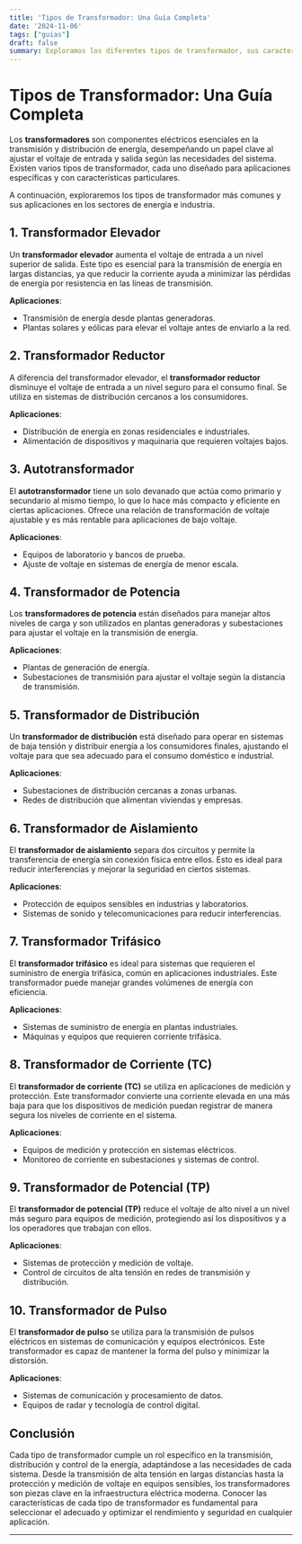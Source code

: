 ```yaml
---
title: 'Tipos de Transformador: Una Guía Completa'
date: '2024-11-06'
tags: ["guias"]
draft: false
summary: Exploramos los diferentes tipos de transformador, sus características y aplicaciones en sistemas eléctricos modernos
---
```


# Tipos de Transformador: Una Guía Completa

Los **transformadores** son componentes eléctricos esenciales en la transmisión y distribución de energía, desempeñando un papel clave al ajustar el voltaje de entrada y salida según las necesidades del sistema. Existen varios tipos de transformador, cada uno diseñado para aplicaciones específicas y con características particulares.

A continuación, exploraremos los tipos de transformador más comunes y sus aplicaciones en los sectores de energía e industria.

## 1. Transformador Elevador

Un **transformador elevador** aumenta el voltaje de entrada a un nivel superior de salida. Este tipo es esencial para la transmisión de energía en largas distancias, ya que reducir la corriente ayuda a minimizar las pérdidas de energía por resistencia en las líneas de transmisión.

**Aplicaciones**:  
- Transmisión de energía desde plantas generadoras.
- Plantas solares y eólicas para elevar el voltaje antes de enviarlo a la red.

## 2. Transformador Reductor

A diferencia del transformador elevador, el **transformador reductor** disminuye el voltaje de entrada a un nivel seguro para el consumo final. Se utiliza en sistemas de distribución cercanos a los consumidores.

**Aplicaciones**:  
- Distribución de energía en zonas residenciales e industriales.
- Alimentación de dispositivos y maquinaria que requieren voltajes bajos.

## 3. Autotransformador

El **autotransformador** tiene un solo devanado que actúa como primario y secundario al mismo tiempo, lo que lo hace más compacto y eficiente en ciertas aplicaciones. Ofrece una relación de transformación de voltaje ajustable y es más rentable para aplicaciones de bajo voltaje.

**Aplicaciones**:  
- Equipos de laboratorio y bancos de prueba.
- Ajuste de voltaje en sistemas de energía de menor escala.

## 4. Transformador de Potencia

Los **transformadores de potencia** están diseñados para manejar altos niveles de carga y son utilizados en plantas generadoras y subestaciones para ajustar el voltaje en la transmisión de energía.

**Aplicaciones**:  
- Plantas de generación de energía.
- Subestaciones de transmisión para ajustar el voltaje según la distancia de transmisión.

## 5. Transformador de Distribución

Un **transformador de distribución** está diseñado para operar en sistemas de baja tensión y distribuir energía a los consumidores finales, ajustando el voltaje para que sea adecuado para el consumo doméstico e industrial.

**Aplicaciones**:  
- Subestaciones de distribución cercanas a zonas urbanas.
- Redes de distribución que alimentan viviendas y empresas.

## 6. Transformador de Aislamiento

El **transformador de aislamiento** separa dos circuitos y permite la transferencia de energía sin conexión física entre ellos. Esto es ideal para reducir interferencias y mejorar la seguridad en ciertos sistemas.

**Aplicaciones**:  
- Protección de equipos sensibles en industrias y laboratorios.
- Sistemas de sonido y telecomunicaciones para reducir interferencias.

## 7. Transformador Trifásico

El **transformador trifásico** es ideal para sistemas que requieren el suministro de energía trifásica, común en aplicaciones industriales. Este transformador puede manejar grandes volúmenes de energía con eficiencia.

**Aplicaciones**:  
- Sistemas de suministro de energía en plantas industriales.
- Máquinas y equipos que requieren corriente trifásica.

## 8. Transformador de Corriente (TC)

El **transformador de corriente (TC)** se utiliza en aplicaciones de medición y protección. Este transformador convierte una corriente elevada en una más baja para que los dispositivos de medición puedan registrar de manera segura los niveles de corriente en el sistema.

**Aplicaciones**:  
- Equipos de medición y protección en sistemas eléctricos.
- Monitoreo de corriente en subestaciones y sistemas de control.

## 9. Transformador de Potencial (TP)

El **transformador de potencial (TP)** reduce el voltaje de alto nivel a un nivel más seguro para equipos de medición, protegiendo así los dispositivos y a los operadores que trabajan con ellos.

**Aplicaciones**:  
- Sistemas de protección y medición de voltaje.
- Control de circuitos de alta tensión en redes de transmisión y distribución.

## 10. Transformador de Pulso

El **transformador de pulso** se utiliza para la transmisión de pulsos eléctricos en sistemas de comunicación y equipos electrónicos. Este transformador es capaz de mantener la forma del pulso y minimizar la distorsión.

**Aplicaciones**:  
- Sistemas de comunicación y procesamiento de datos.
- Equipos de radar y tecnología de control digital.

## Conclusión

Cada tipo de transformador cumple un rol específico en la transmisión, distribución y control de la energía, adaptándose a las necesidades de cada sistema. Desde la transmisión de alta tensión en largas distancias hasta la protección y medición de voltaje en equipos sensibles, los transformadores son piezas clave en la infraestructura eléctrica moderna. Conocer las características de cada tipo de transformador es fundamental para seleccionar el adecuado y optimizar el rendimiento y seguridad en cualquier aplicación.

--- 
